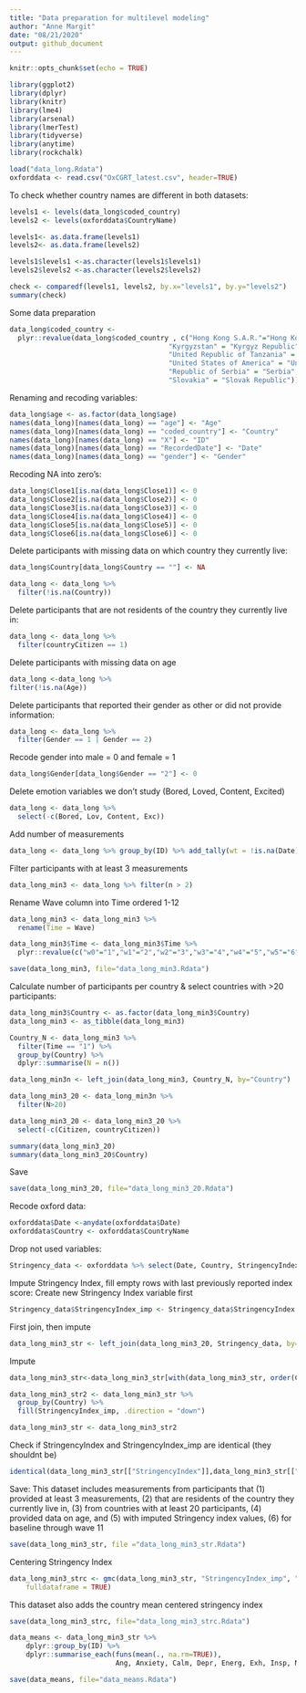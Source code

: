 ```yaml
---
title: "Data preparation for multilevel modeling"
author: "Anne Margit"
date: "08/21/2020"
output: github_document
---
```


```r
knitr::opts_chunk$set(echo = TRUE)
```

```r
library(ggplot2)
library(dplyr)
library(knitr)
library(lme4)
library(arsenal)
library(lmerTest)
library(tidyverse)
library(anytime)
library(rockchalk)
```

```r
load("data_long.Rdata")
oxforddata <- read.csv("OxCGRT_latest.csv", header=TRUE)
```
To check whether country names are different in both datasets:
```r
levels1 <- levels(data_long$coded_country)
levels2 <- levels(oxforddata$CountryName)

levels1<- as.data.frame(levels1)
levels2<- as.data.frame(levels2)

levels1$levels1 <-as.character(levels1$levels1)
levels2$levels2 <-as.character(levels2$levels2)

check <- comparedf(levels1, levels2, by.x="levels1", by.y="levels2")
summary(check)
```


Some data preparation
```r
data_long$coded_country <- 
  plyr::revalue(data_long$coded_country , c("Hong Kong S.A.R."="Hong Kong", 
                                       "Kyrgyzstan" = "Kyrgyz Republic",
                                       "United Republic of Tanzania" = "Tanzania", 
                                       "United States of America" = "United States",
                                       "Republic of Serbia" = "Serbia",
                                       "Slovakia" = "Slovak Republic"))
```

Renaming and recoding variables:
```r
data_long$age <- as.factor(data_long$age)
names(data_long)[names(data_long) == "age"] <- "Age"
names(data_long)[names(data_long) == "coded_country"] <- "Country"
names(data_long)[names(data_long) == "X"] <- "ID"
names(data_long)[names(data_long) == "RecordedDate"] <- "Date"
names(data_long)[names(data_long) == "gender"] <- "Gender"
```

Recoding NA into zero's:
```r
data_long$Close1[is.na(data_long$Close1)] <- 0
data_long$Close2[is.na(data_long$Close2)] <- 0
data_long$Close3[is.na(data_long$Close3)] <- 0
data_long$Close4[is.na(data_long$Close4)] <- 0
data_long$Close5[is.na(data_long$Close5)] <- 0
data_long$Close6[is.na(data_long$Close6)] <- 0
```

Delete participants with missing data on which country they currently live:
```r
data_long$Country[data_long$Country == ""] <- NA

data_long <- data_long %>%
  filter(!is.na(Country))
```

Delete participants that are not residents of the country they currently live in:
```r
data_long <- data_long %>%
  filter(countryCitizen == 1)
```

Delete participants with missing data on age
```r
data_long <-data_long %>%
filter(!is.na(Age))
```

Delete participants that reported their gender as other or did not provide information:
```r
data_long <- data_long %>%
  filter(Gender == 1 | Gender == 2)
```

Recode gender into male = 0 and female = 1
```r
data_long$Gender[data_long$Gender == "2"] <- 0
```

Delete emotion variables we don't study (Bored, Loved, Content, Excited)

```r
data_long <- data_long %>%
  select(-c(Bored, Lov, Content, Exc))
```

Add number of measurements
```r
data_long <- data_long %>% group_by(ID) %>% add_tally(wt = !is.na(Date))
```

Filter participants with at least 3 measurements
```r
data_long_min3 <- data_long %>% filter(n > 2)
```

Rename Wave column into Time ordered 1-12
```r
data_long_min3 <- data_long_min3 %>%
  rename(Time = Wave)

data_long_min3$Time <- data_long_min3$Time %>%
  plyr::revalue(c("w0"="1","w1"="2","w2"="3","w3"="4","w4"="5","w5"="6","w6"="7","w7"="8","w8"="9","w9"="10","w10"="11","w11"="12"))
```

```r
save(data_long_min3, file="data_long_min3.Rdata")
```

Calculate number of participants per country & select countries with >20 participants:
```r
data_long_min3$Country <- as.factor(data_long_min3$Country)
data_long_min3 <- as_tibble(data_long_min3)

Country_N <- data_long_min3 %>%
  filter(Time == "1") %>%
  group_by(Country) %>%
  dplyr::summarise(N = n())
```

```r
data_long_min3n <- left_join(data_long_min3, Country_N, by="Country")
```

```r
data_long_min3_20 <- data_long_min3n %>%
  filter(N>20)
```

```r
data_long_min3_20 <- data_long_min3_20 %>%
  select(-c(Citizen, countryCitizen))

summary(data_long_min3_20)
summary(data_long_min3_20$Country)
```

Save
```r
save(data_long_min3_20, file="data_long_min3_20.Rdata")
```

Recode oxford data:
```r
oxforddata$Date <-anydate(oxforddata$Date)
oxforddata$Country <- oxforddata$CountryName
```

Drop not used variables:
```r
Stringency_data <- oxforddata %>% select(Date, Country, StringencyIndex, ConfirmedCases, ConfirmedDeaths)
```

Impute Stringency Index, fill empty rows with last previously reported index score:
Create new Stringency Index variable first

```r
Stringency_data$StringencyIndex_imp <- Stringency_data$StringencyIndex
```

First join, then impute
```r

data_long_min3_str <- left_join(data_long_min3_20, Stringency_data, by=c("Country", "Date"))

```


Impute
```r
data_long_min3_str<-data_long_min3_str[with(data_long_min3_str, order(Country, Date)),]

data_long_min3_str2 <- data_long_min3_str %>%
  group_by(Country) %>%
  fill(StringencyIndex_imp, .direction = "down")

data_long_min3_str <- data_long_min3_str2
```

Check if StringencyIndex and StringencyIndex_imp are identical (they shouldnt be)
```r
identical(data_long_min3_str[["StringencyIndex"]],data_long_min3_str[["StringencyIndex_imp"]])
```

Save:
This dataset includes measurements from participants that (1) provided at least 3 measurements, (2) that are residents of the country they currently live in, (3) from countries with at least 20 participants, (4) provided data on age, and (5) with imputed Stringency index values, (6) for baseline through wave 11
```r
save(data_long_min3_str, file ="data_long_min3_str.Rdata")
```

Centering Stringency Index
```r
data_long_min3_strc <- gmc(data_long_min3_str, "StringencyIndex_imp", "Country", FUN = mean, suffix = c("_mn", "_dev"),
    fulldataframe = TRUE)
```

This dataset also adds the country mean centered stringency index 
```r
save(data_long_min3_strc, file="data_long_min3_strc.Rdata")
```


```r
data_means <- data_long_min3_str %>%
    dplyr::group_by(ID) %>%
    dplyr::summarise_each(funs(mean(., na.rm=TRUE)), 
                          Ang, Anxiety, Calm, Depr, Energ, Exh, Insp, Nerv, Rel)
```

```r
save(data_means, file="data_means.Rdata")
```
